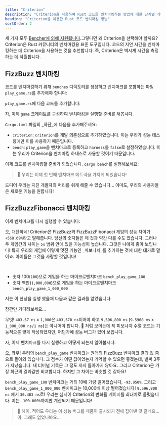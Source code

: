```yaml
---
title: "Criterion"
description: "Criterion을 사용하여 Rust 코드를 벤치마킹하는 방법에 대한 단계별 가이드"
heading: "Criterion을 이용한 Rust 코드 벤치마킹 방법"
sortOrder: 2
---
```



<Benchmarking />

<WhatIsRust />

<FizzBuzzRust />

<StepByStepRust />

<MicroVsMacro />

<BenchmarkingRust />

세 가지 모두 [Bencher에 의해 지원됩니다](/docs/ko/explanation/adapters/).그렇다면 왜 Criterion을 선택해야 할까요?
Criterion은 Rust 커뮤니티의 벤치마킹용 표준 도구입니다.
코드의 지연 시간을 벤치마킹하는 데 Criterion을 사용하는 것을 추천합니다.
즉, Criterion은 벽시계 시간을 측정하는 데 탁월합니다.

<FizzBuzzRefactor />

## FizzBuzz 벤치마킹

코드를 벤치마킹하기 위해 `benches` 디렉토리를 생성하고 벤치마크를 포함하는 파일 `play_game.rs`를 추가해야 합니다:

<GameBenchesTree />

`play_game.rs`에 다음 코드를 추가합니다:

<FizzBuzzRefactorBenchesCode />

자, 이제 `game` 크레이트를 구성하여 벤치마킹을 실행할 준비를 해봅시다.

`Cargo.toml` 파일의 _하단_에 다음을 추가해주세요:

<GameCargoToml />

- `criterion`: `criterion`를 개발 의존성으로 추가하였습니다. 이는 우리가 성능 테스팅에만 이를 사용하기 때문입니다.
- `bench`: `play_game`을 벤치마크로 등록하고 `harness`를 `false`로 설정하였습니다. 이는 우리가 Criterion을 벤치마킹 하네스로 사용할 것이기 때문입니다.

이제 코드를 벤치마킹할 준비가 되었습니다. `cargo bench`를 실행해보세요:

<BenchPlayGameOutput />

> 🐰 우리는 이제 첫 번째 벤치마크 메트릭을 가지게 되었습니다!

드디어 우리는 지친 개발자의 머리를 쉬게 해줄 수 있습니다...
아마도, 우리의 사용자들은 새로운 기능을 원합니다!

<FizzBuzzFibonacciRust>
  <PlayGameRustCode />
</FizzBuzzFibonacciRust>

## FizzBuzzFibonacci 벤치마킹

이제 벤치마크를 다시 실행할 수 있습니다:

<BenchPlayGameFibonacciOutput />

오, 대단하네! Criterion은 FizzBuzz와 FizzBuzzFibonacci 게임의 성능 차이가 `+568.69%`라고 말해줍니다.
당신의 숫자들은 제 것과 약간 다를 수도 있습니다.
그러나 두 게임간의 차이는 `5x` 범위 안에 있을 가능성이 높습니다.
그것은 나에게 좋아 보입니다! 특히 우리의 게임에 이렇게 멋진 기능인 _피보나치_를 추가하는 것에 대한 대가로 말이죠.
아이들은 그것을 사랑할 것입니다!

<FizzBuzzFibonacciOpenRust>
  <FizzBuzzFibonacciOpenRustCode />
</FizzBuzzFibonacciOpenRust>

<TheEnd />

<br />

<OnFire />

<BenchPlayGameOnFireCode />

- 숫자 100(`100`)으로 게임을 하는 마이크로벤치마크 `bench_play_game_100`
- 숫자 백만(`1,000,000`)으로 게임을 하는 마이크로벤치마크 `bench_play_game_1_000_000`

저는 이 현상을 실행 했을때 다음과 같은 결과를 얻었습니다:

<BenchPlayGameOnFireOutputStart />

잠깐만 기다려보세요...

<BenchPlayGameOnFireOutput />

무엇! `403.57 ns` x `1,000`은 `403,570 ns`이어야 하고 `9,596,800 ns` (`9.5968 ms` x `1_000_000 ns/1 ms`)는 아니어야 합니다. 🤯
처럼 보이는데 제 피보나치 수열 코드는 기능적으론 맞게 작성되었지만, 어딘가에 성능 버그가 있어 보입니다.

<FizzBuzzFibonacciFixRust />

자, 이제 벤치마크를 다시 실행하고 어떻게 되는지 알아봅시다:

<BenchPlayGameFixOutput />

오, 와우! 우리의 `bench_play_game` 벤치마크는 원래의 FizzBuzz 벤치마크 결과 값 쯤으로 돌아와 있습니다.
그 점수가 어떤 값이었는지 기억할 수 있으면 좋겠는데, 벌써 3주가 지났습니다.
내 터미널 기록은 그 정도 까지 돌아가지 않아요.
그리고 Criterion은 가장 최근의 결과값만 비교합니다.
하지만 그 차이는 비슷할 것 같아요!

`bench_play_game_100` 벤치마크는 거의 10배 가량 떨어졌습니다, `-93.950%`.
그리고 `bench_play_game_1_000_000` 벤치마크는 10,000배 이상 떨어졌습니다! `9,596,800 ns` 에서 `30.403 ns`로!
우리는 심지어 Criterion의 변화율 게이지를 최대치로 올렸습니다. 이는 `-100.000%`까지만 계산되기 때문입니다!

> 🐰 헤이, 적어도 우리는 이 성능 버그를 제품이 출시되기 전에 잡아낸 것 같네요...아, 그래도 없었나봐요...

<CatchInCi />

<CatchInCiOutput />

<CatchInCiPlot />

<CatchInCiPlotRustBench title="Criterion을 이용한 Rust 벤치마킹 방법" />

<BencherFooter />